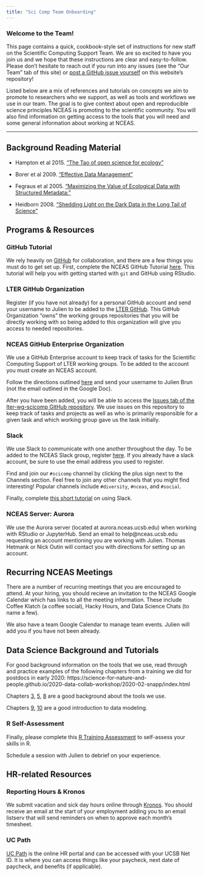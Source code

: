 ```yaml
---
title: "Sci Comp Team Onboarding"
---
```


### Welcome to the Team!

This page contains a quick, cookbook-style set of instructions for new staff on the Scientific Computing Support Team. We are so excited to have you join us and we hope that these instructions are clear and easy-to-follow. Please don't hesitate to reach out if you run into any issues (see the "Our Team" tab of this site) or [post a GitHub issue yourself](https://github.com/NCEAS/scicomp.github.io/issues) on this website's repository!

Listed below are a mix of references and tutorials on concepts we aim to promote to researchers who we support, as well as tools and workflows we use in our team. The goal is to give context about open and reproducible science principles NCEAS is promoting to the scientific community. You will also find information on getting access to the tools that you will need and some general information about working at NCEAS.

---

## Background Reading Material

* Hampton et al 2015. ["The Tao of open science for ecology"](https://doi.org/10.1890/ES14-00402.1)

* Borer et al 2009. ["Effective Data Management"](https://doi.org/10.1890/0012-9623-90.2.205)

* Fegraus et al 2005. ["Maximizing the Value of Ecological Data with Structured Metadata:"](https://doi.org/10.1890/0012-9623%282005%2986[158:MTVOED]2.0.CO;2)

* Heidborn 2008. ["Shedding Light on the Dark Data in the Long Tail of Science"](http://doi.org/10.1353/lib.0.0036)

## Programs & Resources

### GitHub Tutorial

We rely heavily on [GitHub](https://github.com/) for collaboration, and there are a few things you must do to get set up. First, complete the NCEAS GitHub Tutorial [here](https://nceas.github.io/training-git-intro/getting-started-with-git-rstudio.html). This tutorial will help you with getting started with `git` and GitHub using RStudio.

### LTER GitHub Organization

Register (if you have not already) for a personal GitHub account and send your username to Julien to be added to the [LTER GitHub](https://github.com/LTER). This GitHub Organization "owns" the working groups repositories that you will be directly working with so being added to this organization will give you access to needed repositories.

### NCEAS GitHub Enterprise Organization

We use a GitHub Enterprise account to keep track of tasks for the Scientific Computing Support of LTER working groups. To be added to the account you must create an NCEAS account.

Follow the directions outlined [here](https://docs.google.com/document/d/1eoR1oDrCrczgbYHPZU_1szB_2fhzu7EUHnh5nFI3eSg/edit) and send your username to Julien Brun (not the email outlined in the Google Doc).

After you have been added, you will be able to access the [Issues tab of the lter-wg-scicomp GitHub repository](https://github.nceas.ucsb.edu/LTER/lter-wg-scicomp/issues). We use issues on this repository to keep track of tasks and projects as well as who is primarily responsible for a given task and which working group gave us the task initially.

### Slack

We use Slack to communicate with one another throughout the day. To be added to the NCEAS Slack group, register [here](https://slack.nceas.ucsb.edu/). If you already have a slack account, be sure to use the email address you used to register.

Find and join our `#scicomp` channel by clicking the plus sign next to the Channels section. Feel free to join any other channels that you might find interesting! Popular channels include `#diversity`, `#nceas`, and `#social`.

Finally, complete [this short tutorial](https://pages.github.nceas.ucsb.edu/NCEAS/help/chat_room_setup.html) on using Slack.

### NCEAS Server: Aurora

We use the Aurora server (located at aurora.nceas.ucsb.edu) when working with RStudio or JupyterHub. Send an email to help@nceas.ucsb.edu requesting an account mentioning you are working with Julien. Thomas Hetmank or Nick Outin will contact you with directions for setting up an account.

## Recurring NCEAS Meetings

There are a number of recurring meetings that you are encouraged to attend. At your hiring, you should recieve an invitation to the NCEAS Google Calendar which has links to all the meeting information. These include Coffee Klatch (a coffee social), Hacky Hours, and Data Science Chats (to name a few).

We also have a team Google Calendar to manage team events. Julien will add you if you have not been already.

## Data Science Background and Tutorials

For good background information on the tools that we use, read through and practice examples of the following chapters from a training we did for postdocs in early 2020: https://science-for-nature-and-people.github.io/2020-data-collab-workshop/2020-02-snapp/index.html

Chapters [3](https://science-for-nature-and-people.github.io/2020-data-collab-workshop/2020-02-snapp/working-on-a-remote-machine.html), [5](https://science-for-nature-and-people.github.io/2020-data-collab-workshop/2020-02-snapp/introduction-to-r-and-rmarkdown.html), [8](https://science-for-nature-and-people.github.io/2020-data-collab-workshop/2020-02-snapp/linux-and-the-command-line.html) are a good background about the tools we use.

Chapters [9](https://science-for-nature-and-people.github.io/2020-data-collab-workshop/2020-02-snapp/data-modeling-tidy-data.html), [10](https://science-for-nature-and-people.github.io/2020-data-collab-workshop/2020-02-snapp/data-cleaning-and-manipulation.html) are a good introduction to data modeling.

### R Self-Assessment

Finally, please complete this [R Training Assessment](https://cosima.nceas.ucsb.edu/r-self-assessment/) to self-assess your skills in R.

Schedule a session with Julien to debrief on your experience.

## HR-related Resources

### Reporting Hours & Kronos

We submit vacation and sick day hours online through [Kronos](https://ucsb.kronos.net/wfc/navigator/logonWithUID). You should receive an email at the start of your employment adding you to an email listserv that will send reminders on when to approve each month's timesheet.

### UC Path

[UC Path](https://www.ucpath.ucsb.edu/) is the online HR portal and can be accessed with your UCSB Net ID. It is where you can access things like your paycheck, next date of paycheck, and benefits (if applicable).
